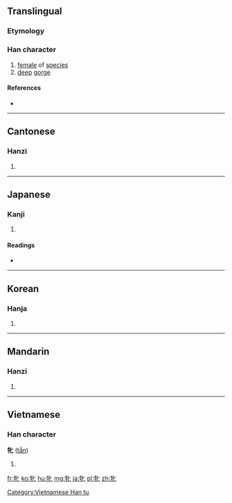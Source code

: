 {{also|牡}}
==Translingual==

===Etymology===
{{Han compound|牛|匕|c1=s|c2=p|t1=cattle|ls=psc}}

===Han character===
{{Han char|rn=93|rad=牛|as=02|sn=6|four=2151<sub>0</sub>|canj=竹手心 (HQP)|ids=⿰[[牛]][[匕]]}}

# [[female]] of [[species]]
# [[deep]] [[gorge]]

====References====
* {{Han ref|kx=0697.020|dkj=19925|dj=1109.010|hdz=31800.040|uh=725D|ud=29277|bh=A6C9|bd=42697}}

----

==Cantonese==

===Hanzi===
{{yue-hanzi|jyut=[[pan5]]|y=pan5}}

# {{defn|lang=yue|sort=牛02}}

----

==Japanese==

===Kanji===
{{ja-kanji|grade=|rs=牛02}}

# {{defn|lang=ja|sort=牛02}}

====Readings====
* {{ja-readings|on=[[ひん]] (hin)|kun=[[めす]] (mesu)}}

----

==Korean==

===Hanja===
{{ko-hanja|hangeul=빈|eumhun=|rv=bin|mr=pin|y=pin}}

# {{defn|lang=ko|sort=牛02}}

----

==Mandarin==

===Hanzi===
{{cmn-hanzi|pin=[[pìn]] ([[pin4]])|wg=p'in<sup>4</sup>}}

# {{defn|lang=cmn|sort=牛02}}

----

==Vietnamese==

===Han character===
'''牝''' ([[tẫn]])

# {{defn|vi}}

[[Category:Vietnamese Han tu]]

[[fr:牝]]
[[ko:牝]]
[[hu:牝]]
[[mg:牝]]
[[ja:牝]]
[[pl:牝]]
[[zh:牝]]
